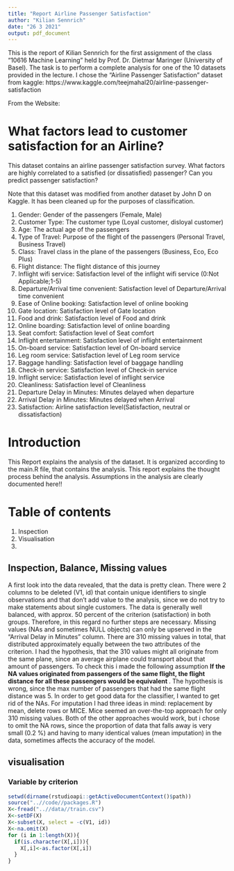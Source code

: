 ```yaml
---
title: "Report Airline Passenger Satisfaction"
author: "Kilian Sennrich"
date: "26 3 2021"
output: pdf_document
---
```


This is the report of Kilian Sennrich for the first assignment of the class "10616 Machine Learning" held by Prof. Dr. Dietmar Maringer (University of Basel). The task is to perform a complete analysis for one of the 10 datasets provided in the lecture. I chose the "Airline Passenger Satisfaction" dataset from kaggle: https://www.kaggle.com/teejmahal20/airline-passenger-satisfaction

From the Website:

# What factors lead to customer satisfaction for an Airline?

This dataset contains an airline passenger satisfaction survey. What factors are highly correlated to a satisfied (or dissatisfied) passenger? Can you predict passenger satisfaction?

Note that this dataset was modified from another dataset by John D on Kaggle. It has been cleaned up for the purposes of classification.

1. Gender: Gender of the passengers (Female, Male)
2. Customer Type: The customer type (Loyal customer, disloyal customer)
3. Age: The actual age of the passengers
4. Type of Travel: Purpose of the flight of the passengers (Personal Travel, Business Travel)
5. Class: Travel class in the plane of the passengers (Business, Eco, Eco Plus)
6. Flight distance: The flight distance of this journey
7. Inflight wifi service: Satisfaction level of the inflight wifi service (0:Not Applicable;1-5)
8. Departure/Arrival time convenient: Satisfaction level of Departure/Arrival time convenient
9. Ease of Online booking: Satisfaction level of online booking
10. Gate location: Satisfaction level of Gate location
11. Food and drink: Satisfaction level of Food and drink
12. Online boarding: Satisfaction level of online boarding
13. Seat comfort: Satisfaction level of Seat comfort
14. Inflight entertainment: Satisfaction level of inflight entertainment
15. On-board service: Satisfaction level of On-board service
16. Leg room service: Satisfaction level of Leg room service
17. Baggage handling: Satisfaction level of baggage handling
18. Check-in service: Satisfaction level of Check-in service
19. Inflight service: Satisfaction level of inflight service
20. Cleanliness: Satisfaction level of Cleanliness
21. Departure Delay in Minutes: Minutes delayed when departure
22. Arrival Delay in Minutes: Minutes delayed when Arrival
23. Satisfaction: Airline satisfaction level(Satisfaction, neutral or dissatisfaction)

# Introduction

This Report explains the analysis of the dataset. It is organized according to the main.R file, that contains the analysis. This report explains the thought process behind the analysis. Assumptions in the analysis are clearly documented here!!

# Table of contents

1. Inspection
2. Visualisation
3. 



## Inspection, Balance, Missing values

A first look into the data revealed, that the data is pretty clean. There were 2 columns to be deleted (V1, id) that contain unique identifiers to single observations and that don't add value to the analysis, since we do not try to make statements about single customers. 
The data is generally well balanced, with approx. 50 percent of the criterion (satisfaction) in both groups. Therefore, in this regard no further steps are necessary.
Missing values (NAs and sometimes NULL objects) can only be upserved in the "Arrival Delay in Minutes" column. There are 310 missing values in total, that distributed approximately equally between the two attributes of the criterion. I had the hypothesis, that the 310 values might all originate from the same plane, since an average airplane could transport about that amount of passengers. To check this i made the following assumption **If the NA values originated from passengers of the same flight, the flight distance for all these passengers would be equivalent **. The hypothesis is wrong, since the max number of passengers that had the same flight distance was 5. 
In order to get good data for the classifier, I wanted to get rid of the NAs. For imputation I had three ideas in mind: replacement by mean, delete rows or MICE. Mice seemed an over-the-top approach for only 310 missing values. Both of the other approaches would work, but i chose to omit the NA rows, since the proportion of data that falls away is very small (0.2 %) and having to many identical values (mean imputation) in the data, sometimes affects the accuracy of the model.

## visualisation

### Variable by criterion

```r
setwd(dirname(rstudioapi::getActiveDocumentContext()$path))
source("..//code//packages.R")
X<-fread("..//data//train.csv")
X<-setDF(X)
X<-subset(X, select = -c(V1, id))
X<-na.omit(X)
for (i in 1:length(X)){
  if(is.character(X[,i])){
    X[,i]<-as.factor(X[,i])
  }
}

```

\begin{figure}
    \includegraphics[width=.24\textwidth]{..//plots//plot1.jpg}\hfill
    \includegraphics[width=.24\textwidth]{..//plots//plot2.jpg}\hfill
    \includegraphics[width=.24\textwidth]{..//plots//plot4.jpg}\hfill
    \includegraphics[width=.24\textwidth]{..//plots//plot5.jpg}\hfill
    \caption{Vizualisation of all nominal variables by criterion}\label{fig:foobar}
\end{figure}

\begin{figure}
    \includegraphics[width=.24\textwidth]{..//plots//plot7.jpg}\hfill
    \includegraphics[width=.24\textwidth]{..//plots//plot8.jpg}\hfill
    \includegraphics[width=.24\textwidth]{..//plots//plot9.jpg}\hfill
    \includegraphics[width=.24\textwidth]{..//plots//plot10.jpg}\hfill
    \includegraphics[width=.24\textwidth]{..//plots//plot11.jpg}\hfill
    \includegraphics[width=.24\textwidth]{..//plots//plot12.jpg}\hfill
    \includegraphics[width=.24\textwidth]{..//plots//plot13.jpg}\hfill
    \includegraphics[width=.24\textwidth]{..//plots//plot14.jpg}\hfill
    \includegraphics[width=.24\textwidth]{..//plots//plot15.jpg}\hfill
    \includegraphics[width=.24\textwidth]{..//plots//plot16.jpg}\hfill
    \includegraphics[width=.24\textwidth]{..//plots//plot17.jpg}\hfill
    \includegraphics[width=.24\textwidth]{..//plots//plot18.jpg}\hfill
    \includegraphics[width=.24\textwidth]{..//plots//plot19.jpg}\hfill
    \includegraphics[width=.24\textwidth]{..//plots//plot20.jpg}\hfill
    \caption{Vizualisation of all ordinal variables by criterion}\label{fig:foobar}
\end{figure}

\begin{figure}
    \includegraphics[width=.24\textwidth]{..//plots//plot3.jpg}\hfill
    \includegraphics[width=.24\textwidth]{..//plots//plot6.jpg}\hfill
    \includegraphics[width=.24\textwidth]{..//plots//plot21.jpg}\hfill
    \includegraphics[width=.24\textwidth]{..//plots//plot22.jpg}\hfill
    \caption{Vizualisation of all intervall variables by criterion}\label{fig:foobar}
\end{figure}


